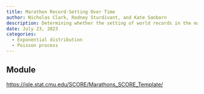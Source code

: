 ```yaml
---
title: Marathon Record-Setting Over Time
author: Nicholas Clark, Rodney Sturdivant, and Kate Sanborn
description: Determining whether the setting of world records in the marathon is historically a Poisson process.
date: July 23, 2023
categories:
  - Exponential distribution
  - Poisson process
---
```


## Module

[https://isle.stat.cmu.edu/SCORE/Marathons_SCORE_Template/](https://isle.stat.cmu.edu/SCORE/Marathons_SCORE_Template/)
